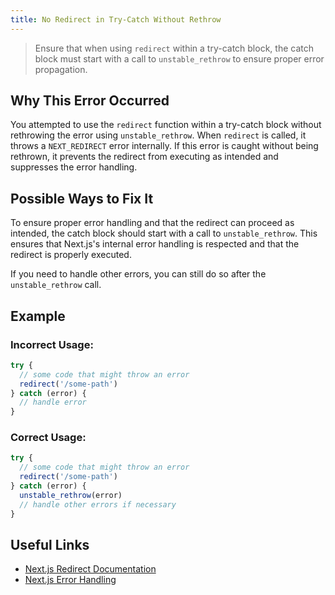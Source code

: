 ```yaml
---
title: No Redirect in Try-Catch Without Rethrow
---
```


> Ensure that when using `redirect` within a try-catch block, the catch block must start with a call to `unstable_rethrow` to ensure proper error propagation.

## Why This Error Occurred

You attempted to use the `redirect` function within a try-catch block without rethrowing the error using `unstable_rethrow`. When `redirect` is called, it throws a `NEXT_REDIRECT` error internally. If this error is caught without being rethrown, it prevents the redirect from executing as intended and suppresses the error handling.

## Possible Ways to Fix It

To ensure proper error handling and that the redirect can proceed as intended, the catch block should start with a call to `unstable_rethrow`. This ensures that Next.js's internal error handling is respected and that the redirect is properly executed.

If you need to handle other errors, you can still do so after the `unstable_rethrow` call.

## Example

### Incorrect Usage:

```javascript
try {
  // some code that might throw an error
  redirect('/some-path')
} catch (error) {
  // handle error
}
```

### Correct Usage:

```javascript
try {
  // some code that might throw an error
  redirect('/some-path')
} catch (error) {
  unstable_rethrow(error)
  // handle other errors if necessary
}
```

## Useful Links

- [Next.js Redirect Documentation](/docs/app/building-your-application/routing/redirecting#redirect-function)
- [Next.js Error Handling](/docs/app/building-your-application/routing/error-handling)

